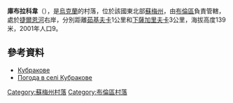 {{coord|51|2|35|N|33|52|4|E|scale:100000_region:UA|display=title}}

'''庫布拉科韋'''（{{lang-uk|Кубракове}}），是[[烏克蘭|烏克蘭]]的村落，位於該國東北部[[蘇梅州|蘇梅州]]，由[[布倫區_(烏克蘭)|布倫區]]負責管轄，處於[[捷爾恩河|捷爾恩河]]右岸，分別距離[[茹基夫卡_(布倫區)|茹基夫卡]]1公里和[[下薩加里夫卡|下薩加里夫卡]]3公里，海拔高度139米，2001年人口9。

==參考資料==
* [http://w1.c1.rada.gov.ua/pls/z7502/A005?rdat1=02.02.2010&rf7571=28748 Кубракове]{{dead link|date=2018年2月 |bot=InternetArchiveBot |fix-attempted=yes }}
* [http://weather.in.ua/ua/symskaja/12579 Погода в селі Кубракове] {{Wayback|url=http://weather.in.ua/ua/symskaja/12579 |date=20151007095304 }}

{{DEFAULTSORT:Кубракове}}

[[Category:蘇梅州村落|Category:蘇梅州村落]]
[[Category:布倫區村落|Category:布倫區村落]]


{{Sumy-geo-stub}}